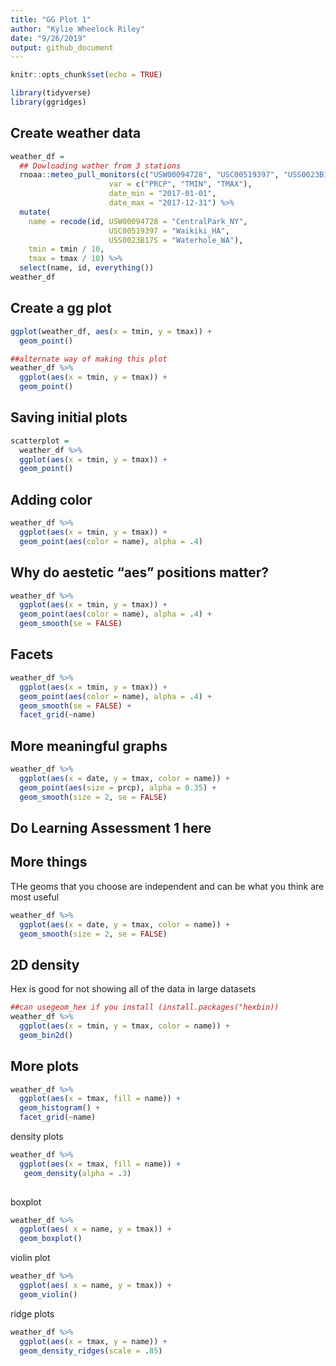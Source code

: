 ```yaml
---
title: "GG Plot 1"
author: "Kylie Wheelock Riley"
date: "9/26/2019"
output: github_document
---
```


```r
knitr::opts_chunk$set(echo = TRUE)

library(tidyverse)
library(ggridges)
```

## Create weather data 
```r
weather_df = 
  ## Dowloading wather from 3 stations
  rnoaa::meteo_pull_monitors(c("USW00094728", "USC00519397", "USS0023B17S"),
                      var = c("PRCP", "TMIN", "TMAX"), 
                      date_min = "2017-01-01",
                      date_max = "2017-12-31") %>%
  mutate(
    name = recode(id, USW00094728 = "CentralPark_NY", 
                      USC00519397 = "Waikiki_HA",
                      USS0023B17S = "Waterhole_WA"),
    tmin = tmin / 10,
    tmax = tmax / 10) %>%
  select(name, id, everything())
weather_df
```

## Create a gg plot

```r
ggplot(weather_df, aes(x = tmin, y = tmax)) + 
  geom_point()

##alternate way of making this plot
weather_df %>% 
  ggplot(aes(x = tmin, y = tmax)) + 
  geom_point()
```

## Saving initial plots
```r
scatterplot = 
  weather_df %>% 
  ggplot(aes(x = tmin, y = tmax)) + 
  geom_point()
```

## Adding color

```r
weather_df %>% 
  ggplot(aes(x = tmin, y = tmax)) + 
  geom_point(aes(color = name), alpha = .4)
```

## Why do aestetic "aes" positions matter?

```r
weather_df %>% 
  ggplot(aes(x = tmin, y = tmax)) + 
  geom_point(aes(color = name), alpha = .4) +
  geom_smooth(se = FALSE)
```

## Facets

```r
weather_df %>% 
  ggplot(aes(x = tmin, y = tmax)) + 
  geom_point(aes(color = name), alpha = .4) +
  geom_smooth(se = FALSE) +
  facet_grid(~name)
```

## More meaningful graphs
```r
weather_df %>% 
  ggplot(aes(x = date, y = tmax, color = name)) +
  geom_point(aes(size = prcp), alpha = 0.35) +
  geom_smooth(size = 2, se = FALSE)
```

## Do Learning Assessment 1 here 

## More things
THe geoms that you choose are independent and can be what you think are most useful 
```r
weather_df %>% 
  ggplot(aes(x = date, y = tmax, color = name)) +
  geom_smooth(size = 2, se = FALSE)
```


## 2D density
Hex is good for not showing all of the data in large datasets
```r
##can usegeom_hex if you install (install.packages("hexbin))
weather_df %>% 
  ggplot(aes(x = tmin, y = tmax, color = name)) +
  geom_bin2d()
```

## More plots
```r
weather_df %>% 
  ggplot(aes(x = tmax, fill = name)) +
  geom_histogram() +
  facet_grid(~name)
```

density plots
```r
weather_df %>% 
  ggplot(aes(x = tmax, fill = name)) +
   geom_density(alpha = .3) 
  
```

boxplot
```r
weather_df %>% 
  ggplot(aes( x = name, y = tmax)) +
  geom_boxplot()
```

violin plot
```r
weather_df %>% 
  ggplot(aes( x = name, y = tmax)) +
  geom_violin()
```

ridge plots
```r
weather_df %>% 
  ggplot(aes(x = tmax, y = name)) +
  geom_density_ridges(scale = .85)
  
```

